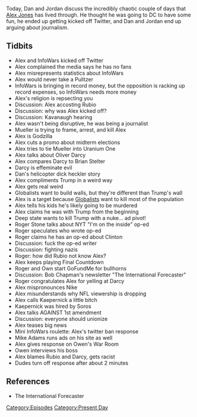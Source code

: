 {{DEFAULTSORT:
    #_EPISODE_0202:September 4-6, 2018
}}{{Episode
    | title             = September 4-6, 2018
    | caption           = Listen to this episode on [https://knowledgefight.libsyn.com/knowledge-fight-september-4-6-2018 Libsyn] [https://open.spotify.com/episode/05Giz7qtFKh1wsxf1SHIPW Spotify], Read the [[Transcript/202: September 4-6, 2018|Unofficial Transcript]]
    | episodeNumber     = 202
    | length            = 02:41:09
    | airDate           = September 7, 2018
    | coverageStartDate = September 4, 2018
    | coverageEndDate   = September 6, 2018
    | episodeType       = [[:Category:Present Day|Present Day]]
    | appearance        = [[Marco Rubio]], [[Jack Dorsey]], [[Oliver Darcy]], [[Laura Loomer]], [[Mike Cernovich]], [[Chuck Schumer]], [[Robert Mueller]], [[Brian Stelter]], [[Roger Stone]], [[Owen Shroyer]], [[Bob Chapman]], [[Colin Kaepernick]], [[Mike Adams]]
    | beverage          = Champagne
    | oocDrop           = I'm Superbad! Roger Stone is in the house
    | previousEpisode   = [[201: A New Messiah and The Plunger Toss]]
    | nextEpisode       = [[203: March 2-4, 2009]]
}}

{{Stub}}

Today, Dan and Jordan discuss the incredibly chaotic couple of days that [[Alex Jones]] has lived through. He thought he was going to DC to have some fun, he ended up getting kicked off Twitter, and Dan and Jordan end up arguing about journalism.

==Tidbits==

*Alex and InfoWars kicked off Twitter
*Alex complained the media says he has no fans
*Alex misrepresents statistics about InfoWars
*Alex would never take a Pulitzer
*InfoWars is bringing in record money, but the opposition is racking up record expenses, so InfoWars needs more money
*Alex's religion is repsecting you
*Discussion: Alex accosting Rubio
*Discussion: why was Alex kicked off?
*Discussion: Kavanaugh hearing
*Alex wasn't being disruptive, he was being a journalist
*Mueller is trying to frame, arrest, and kill Alex
*Alex is Godzilla
*Alex cuts a promo about midterm elections
*Alex tries to tie Mueller into Uranium One
*Alex talks about Oliver Darcy
*Alex compares Darcy to Brian Stelter
*Darcy is effeminate evil
*Dan's helicopter dick heckler story
*Alex compliments Trump in a weird way
*Alex gets real weird
*Globalists want to build walls, but they're different than Trump's wall
*Alex is a target because [[Globalists]] want to kill most of the population
*Alex tells his kids he's likely going to be murdered
*Alex claims he was with Trump from the beginning
*Deep state wants to kill Trump with a nuke... ad pivot!
*Roger Stone talks about NYT "I'm on the inside" op-ed
*Roger speculates who wrote op-ed
*Roger claims he has an op-ed about Clinton
*Discussion: fuck the op-ed writer
*Discussion: fighting nazis
*Roger: how did Rubio not know Alex?
*Alex keeps playing Final Countdown
*Roger and Own start GoFundMe for bullhorns
*Discussion: Bob Chapman's newsletter "The International Forecaster"
*Roger congratulates Alex for yelling at Darcy
*Alex mispronounces Nike
*Alex misunderstands why NFL viewership is dropping
*Alex calls Kaepernick a little bitch
*Kaepernick was hired by Soros
*Alex talks AGAINST 1st amendment
*Discussion: everyone should unionize
*Alex teases big news
*Mini InfoWars roulette: Alex's twitter ban response
*Mike Adams runs ads on his site as well
*Alex gives response on Owen's War Room
*Owen interviews his boss
*Alex blames Rubio and Darcy, gets racist
*Dudes turn off response after about 2 minutes

==References==

*The International Forecaster

[[Category:Episodes]]
[[Category:Present Day]]
